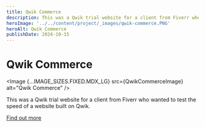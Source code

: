 ```yaml
---
title: Qwik Commerce
description: This was a Qwik trial website for a client from Fiverr who wanted to test the speed of a website built on Qwik.
heroImage: '../../content/project/_images/qwik-commerce.PNG'
heroAlt: Qwik Commerce
publishDate: 2024-10-15
---
```





# Qwik Commerce

<Image {...IMAGE_SIZES.FIXED.MDX_LG} src={QwikCommerceImage} alt="Qwik Commerce" />

This was a Qwik trial website for a client from Fiverr who wanted to test the speed of a website built on Qwik.

[Find out more](https://candle.st/)
